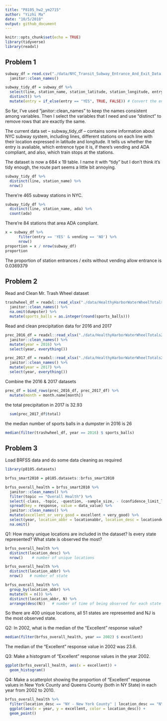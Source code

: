 ```yaml
---
title: "P8105_hw2_ym2715"
author: "Yizhi Ma"
date: "10/5/2018"
output: github_document
---
```


```r
knitr::opts_chunk$set(echo = TRUE)
library(tidyverse)
library(readxl)
```

## Problem 1

```r
subway_df = read.csv("./data/NYC_Transit_Subway_Entrance_And_Exit_Data.csv") %>% 
  janitor::clean_names()

subway_tidy_df = subway_df %>% 
  select(line, station_name, station_latitude, station_longitude, entry, vending, entrance_type, ada, route1, route2, route3, route4, route5, route6, route7, route8, route9, route10, route11) %>% 
  distinct() %>% 
  mutate(entry = if_else(entry == "YES", TRUE, FALSE)) # Convert the entry variable from character to a logical variable
```

So far, I've used "janitor::clean_names" to keep the names consistent among variables. Then I select the variables that I need and use "distinct" to remove rows that are exactly the same.  
  
The current data set -- subway_tidy_df -- contains some information about NYC subway system, including lines, different stations on each line with their location expressed in latitude and longitude. It tells us whether the entry is avaliable, which entrence type it is, if there's vending and ADA compliant, and also, which train stops at the stations.  
  
The dataset is now a 684 x 19 table. I name it with "tidy" but I don't think it's tidy enough, the route part seems a little bit annoying.

```r
subway_tidy_df %>% 
  distinct(line, station_name) %>% 
  nrow()
```
There're 465 subway stations in NYC.

```r
subway_tidy_df %>% 
  distinct(line, station_name, ada) %>% 
  count(ada)
```
There're 84 stations that area ADA compliant.

```r
x = subway_df %>% 
      filter(entry == 'YES' & vending == 'NO') %>% 
      nrow()
proportion = x / nrow(subway_df)
proportion
```
The proportion of station entrances / exits without vending allow entrance is 0.0369379



## Problem 2

Read and Clean Mr. Trash Wheel dataset

```r
trashwheel_df = readxl::read_xlsx("./data/HealthyHarborWaterWheelTotals2018-7-28.xlsx", sheet = "Mr. Trash Wheel", range = cell_cols("A:N")) %>% 
  janitor::clean_names() %>% 
  na.omit(dumpster) %>%
  mutate(sports_balls = as.integer(round(sports_balls)))
```

Read and clean precipitation data for 2016 and 2017

```r
prec_2016_df = readxl::read_xlsx("./data/HealthyHarborWaterWheelTotals2018-7-28.xlsx", sheet = "2016 Precipitation", range = "A2:B14") %>% 
  janitor::clean_names() %>% 
  mutate(year = 2016) %>% 
  select(year, everything())

prec_2017_df = readxl::read_xlsx("./data/HealthyHarborWaterWheelTotals2018-7-28.xlsx", sheet = "2017 Precipitation", range = "A2:B14") %>% 
  janitor::clean_names() %>% 
  mutate(year = 2017) %>% 
  select(year, everything())
```

Combine the 2016 & 2017 datasets

```r
prec_df = bind_rows(prec_2016_df, prec_2017_df) %>% 
  mutate(month = month.name[month])
```

the total precipitation in 2017 is 32.93
 
```r
  sum(prec_2017_df$total)
```

the median number of sports balls in a dumpster in 2016 is 26

```r
median(filter(trashwheel_df, year == 2016) $ sports_balls)
```

## Problem 3

Load BRFSS data and do some data cleaning as required

```r
library(p8105.datasets)

brfss_smart2010 = p8105.datasets::brfss_smart2010

brfss_overall_health = brfss_smart2010 %>% 
  janitor::clean_names() %>% 
  filter(topic == "Overall Health") %>% 
  select(-class, -topic, -question, -sample_size, - (confidence_limit_low:geo_location)) %>% 
  spread(key = response, value = data_value) %>% 
  janitor::clean_names() %>% 
  mutate(excellent_or_very_good = excellent + very_good) %>% 
  select(year, location_abbr = locationabbr, location_desc = locationdesc, excellent_or_very_good, excellent, very_good, good, fair, poor) %>% 
  na.omit()
```

Q1: How many unique locations are included in the dataset? Is every state represented? What state is observed the most?

```r
brfss_overall_health %>% 
  distinct(location_desc) %>% 
  nrow()    # number of unique locations 

brfss_overall_health %>% 
  distinct(location_abbr) %>% 
  nrow()   # number of state

brfss_overall_health %>% 
  group_by(location_abbr) %>% 
  mutate(N = n()) %>% 
  distinct(location_abbr, N) %>% 
  arrange(desc(N))   # number of time of being observed for each state

```

So there are 400 unique locations, all 51 states are represented and NJ is the most observed state.  
  
Q2: In 2002, what is the median of the “Excellent” response value?

```r
median(filter(brfss_overall_health, year == 2002) $ excellent)
```

The median of the “Excellent” response value in 2002 was 23.6.  
  
Q3: Make a histogram of “Excellent” response values in the year 2002.

```r
ggplot(brfss_overall_health, aes(x = excellent)) +
  geom_histogram()
```

Q4: Make a scatterplot showing the proportion of “Excellent” response values in New York County and Queens County (both in NY State) in each year from 2002 to 2010.

```r
brfss_overall_health %>% 
  filter(location_desc == "NY - New York County" | location_desc == "NY - Queens County") %>% 
  ggplot(aes(x = year, y = excellent, color = location_desc)) +
  geom_point()
```


